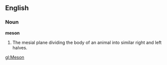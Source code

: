 ==English==

===Noun===

'''meson'''

#The mesial plane dividing the body of an animal into similar right and left halves.

[[gl:Meson]]